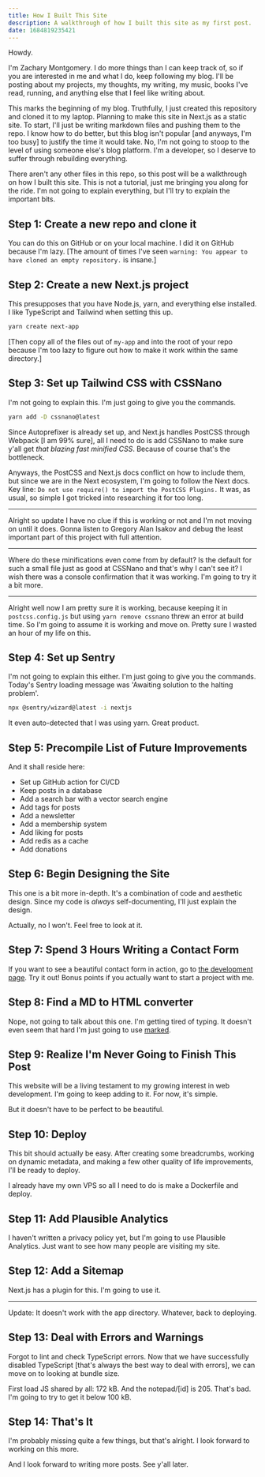 ```yaml
---
title: How I Built This Site
description: A walkthrough of how I built this site as my first post.
date: 1684819235421
---
```


Howdy.

I'm Zachary Montgomery. I do more things than I can keep track of, so if you are interested in me and what I do, keep following my blog. I'll be posting about my projects, my thoughts, my writing, my music, books I've read, running, and anything else that I feel like writing about.

This marks the beginning of my blog. Truthfully, I just created this repository and cloned it to my laptop. Planning to make this site in Next.js as a static site. To start, I'll just be writing markdown files and pushing them to the repo. I know how to do better, but this blog isn't popular [and anyways, I'm too busy] to justify the time it would take. No, I'm not going to stoop to the level of using someone else's blog platform. I'm a developer, so I deserve to suffer through rebuilding everything.

There aren't any other files in this repo, so this post will be a walkthrough on how I built this site. This is not a tutorial, just me bringing you along for the ride. I'm not going to explain everything, but I'll try to explain the important bits.

## Step 1: Create a new repo and clone it

You can do this on GitHub or on your local machine. I did it on GitHub because I'm lazy. [The amount of times I've seen `warning: You appear to have cloned an empty repository.` is insane.]

## Step 2: Create a new Next.js project

This presupposes that you have Node.js, yarn, and everything else installed. I like TypeScript and Tailwind when setting this up.

```bash
yarn create next-app
```

[Then copy all of the files out of `my-app` and into the root of your repo because I'm too lazy to figure out how to make it work within the same directory.]

## Step 3: Set up Tailwind CSS with CSSNano

I'm not going to explain this. I'm just going to give you the commands.

```bash
yarn add -D cssnano@latest
```

Since Autoprefixer is already set up, and Next.js handles PostCSS through Webpack [I am 99% sure], all I need to do is add CSSNano to make sure y'all get *that blazing fast minified CSS*. Because of course that's the bottleneck.

Anyways, the PostCSS and Next.js docs conflict on how to include them, but since we are in the Next ecosystem, I'm going to follow the Next docs. Key line: `Do not use require() to import the PostCSS Plugins.` It was, as usual, so simple I got tricked into researching it for too long.

---

Alright so update I have no clue if this is working or not and I'm not moving on until it does. Gonna listen to Gregory Alan Isakov and debug the least important part of this project with full attention.

---

Where do these minifications even come from by default? Is the default for such a small file just as good at CSSNano and that's why I can't see it? I wish there was a console confirmation that it was working. I'm going to try it a bit more.

---

Alright well now I am pretty sure it is working, because keeping it in `postcss.config.js` but using `yarn remove cssnano` threw an error at build time. So I'm going to assume it is working and move on. Pretty sure I wasted an hour of my life on this.

## Step 4: Set up Sentry

I'm not going to explain this either. I'm just going to give you the commands. Today's Sentry loading message was 'Awaiting solution to the halting problem'.

```bash
npx @sentry/wizard@latest -i nextjs
```

It even auto-detected that I was using yarn. Great product.

## Step 5: Precompile List of Future Improvements

And it shall reside here:

- Set up GitHub action for CI/CD
- Keep posts in a database
- Add a search bar with a vector search engine
- Add tags for posts
- Add a newsletter
- Add a membership system
- Add liking for posts
- Add redis as a cache
- Add donations

## Step 6: Begin Designing the Site

This one is a bit more in-depth. It's a combination of code and aesthetic design. Since my code is *always* self-documenting, I'll just explain the design.

Actually, no I won't. Feel free to look at it.

## Step 7: Spend 3 Hours Writing a Contact Form

If you want to see a beautiful contact form in action, go to [the development page](/design). Try it out! Bonus points if you actually want to start a project with me.

## Step 8: Find a MD to HTML converter

Nope, not going to talk about this one. I'm getting tired of typing. It doesn't even seem that hard I'm just going to use [marked](https://github.com/markedjs/marked "This is a title").

## Step 9: Realize I'm Never Going to Finish This Post

This website will be a living testament to my growing interest in web development. I'm going to keep adding to it. For now, it's simple.

But it doesn't have to be perfect to be beautiful.

## Step 10: Deploy

This bit should actually be easy. After creating some breadcrumbs, working on dynamic metadata, and making a few other quality of life improvements, I'll be ready to deploy.

I already have my own VPS so all I need to do is make a Dockerfile and deploy.

## Step 11: Add Plausible Analytics

I haven't written a privacy policy yet, but I'm going to use Plausible Analytics. Just want to see how many people are visiting my site.

## Step 12: Add a Sitemap

Next.js has a plugin for this. I'm going to use it.

---

Update: It doesn't work with the app directory. Whatever, back to deploying.

## Step 13: Deal with Errors and Warnings

Forgot to lint and check TypeScript errors. Now that we have successfully disabled TypeScript [that's always the best way to deal with errors], we can move on to looking at bundle size.

First load JS shared by all: 172 kB. And the notepad/[id] is 205. That's bad. I'm going to try to get it below 100 kB.

## Step 14: That's It

I'm probably missing quite a few things, but that's alright. I look forward to working on this more.

And I look forward to writing more posts. See y'all later.